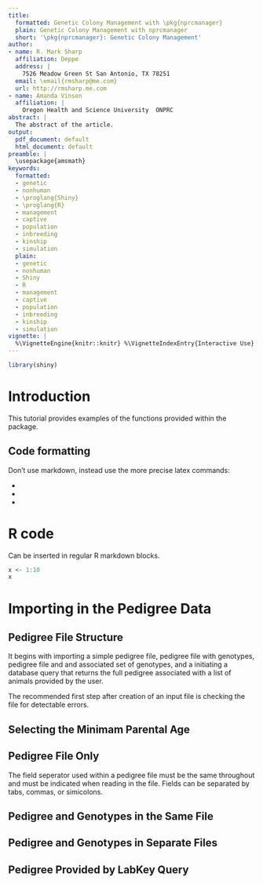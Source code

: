 ```yaml
---
title:
  formatted: Genetic Colony Management with \pkg{nprcmanager}
  plain: Genetic Colony Management with nprcmanager
  short: '\pkg{nprcmanager}: Genetic Colony Management'
author:
- name: R. Mark Sharp
  affiliation: Deppe
  address: |
    7526 Meadow Green St San Antonio, TX 78251
  email: \email{rmsharp@me.com}
  url: http://rmsharp.me.com
- name: Amanda Vinson
  affiliation: |
    Oregon Health and Science University  ONPRC
abstract: |
  The abstract of the article.
output:
  pdf_document: default
  html_document: default
preamble: |
  \usepackage{amsmath}
keywords:
  formatted:
  - genetic
  - nonhuman
  - \proglang{Shiny}
  - \proglang{R}
  - management
  - captive
  - population
  - inbreeding
  - kinship
  - simulation
  plain:
  - genetic
  - nonhuman
  - Shiny
  - R
  - management
  - captive
  - population
  - inbreeding
  - kinship
  - simulation
vignette: |
  %\VignetteEngine{knitr::knitr} %\VignetteIndexEntry{Interactive Use} %\usepackage[UTF-8]{inputenc}
---
```

```r
library(shiny)

```

# Introduction

This tutorial provides examples of the functions provided within the \pkg{nprcmanager} package.


## Code formatting

Don't use markdown, instead use the more precise latex commands:

* \proglang{Java}
* \pkg{plyr}
* \code{print("abc")}

# R code

Can be inserted in regular R markdown blocks.

```r
x <- 1:10
x
```

# Importing in the Pedigree Data

## Pedigree File Structure


It begins with importing a simple pedigree file, pedigree file with genotypes, pedigree file and
and associated set of genotypes, and a initiating a database query that
returns the full pedigree associated with a list of animals provided by the user.


The recommended first step after creation of an input file is checking  the file for
detectable errors.

## Selecting the Minimam Parental Age

## Pedigree File Only

The field seperator used within a pedigree file must be the same throughout
and must be indicated when reading in the file. 
Fields can be separated by tabs, commas, or simicolons.


## Pedigree and Genotypes in the Same File

## Pedigree and Genotypes in Separate Files

## Pedigree Provided by LabKey Query

